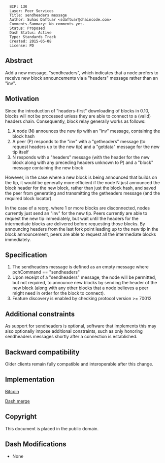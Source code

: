 <pre>
  BIP: 130
  Layer: Peer Services
  Title: sendheaders message
  Author: Suhas Daftuar <sdaftuar@chaincode.com>
  Comments-Summary: No comments yet.
  Status: Proposed
  Dash Status: Active
  Type: Standards Track
  Created: 2015-05-08
  License: PD
</pre>

==Abstract==

Add a new message, "sendheaders", which indicates that a node prefers to receive new block announcements via a "headers" message rather than an "inv".

==Motivation==

Since the introduction of "headers-first" downloading of blocks in 0.10, blocks will not be processed unless
they are able to connect to a (valid) headers chain.  Consequently, block relay generally works
as follows:
# A node (N) announces the new tip with an "inv" message, containing the block hash
# A peer (P) responds to the "inv" with a "getheaders" message (to request headers up to the new tip) and a "getdata" message for the new tip itself
# N responds with a "headers" message (with the header for the new block along with any preceding headers unknown to P) and a "block" message containing the new block

However, in the case where a new block is being announced that builds on the tip, it would be generally more efficient if the node N just announced the block header for the new block, rather than just the block hash, and saved the peer from generating and transmitting the getheaders message (and the required block locator).

In the case of a reorg, where 1 or more blocks are disconnected, nodes currently just send an "inv" for the new tip.  Peers currently are able to request the new tip immediately, but wait until the headers for the intermediate blocks are delivered before requesting those blocks.  By announcing headers from the last fork point leading up to the new tip in the block announcement, peers are able to request all the intermediate blocks immediately.

==Specification==

# The sendheaders message is defined as an empty message where pchCommand == "sendheaders"
# Upon receipt of a "sendheaders" message, the node will be permitted, but not required, to announce new blocks by sending the header of the new block (along with any other blocks that a node believes a peer might need in order for the block to connect).
# Feature discovery is enabled by checking protocol version >= 70012

==Additional constraints==

As support for sendheaders is optional, software that implements this may also optionally impose additional constraints, such as only honoring sendheaders messages shortly after a connection is established.

==Backward compatibility==

Older clients remain fully compatible and interoperable after this change.

==Implementation==

[https://github.com/bitcoin/bitcoin/pull/6494 Bitcoin]

[https://github.com/dashpay/dash/commit/9fa8c48abbee1fe9d765705897e105274421d385 Dash merge]

==Copyright==

This document is placed in the public domain.

==Dash Modifications==
* None
